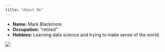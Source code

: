 ```yaml
---
title: "About Me"
---
```


- **Name:**       Mark Blackmore
- **Occupation:** "retired"
- **Hobbies:**    Learning data science and trying to make sense of the world.

![](figs/mark_profile.jpg)

